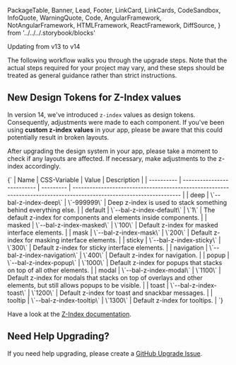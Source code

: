   PackageTable,
  Banner,
  Lead,
  Footer,
  LinkCard,
  LinkCards,
  CodeSandbox,
  InfoQuote,
  WarningQuote,
  Code,
  AngularFramework,
  NotAngularFramework,
  HTMLFramework,
  ReactFramework,
  DiffSource,
} from '../../../.storybook/blocks'

<Meta title="Development/Upgrade Guides/Updating to v14" />

<Banner label="Updating to v14" section="Development/Upgrade Guides" />

<Lead>Updating from v13 to v14</Lead>

<InfoQuote>

The following workflow walks you through the upgrade steps.
Note that the actual steps required for your project may vary, and these steps should be treated as general guidance
rather than strict instructions.

</InfoQuote>

## New Design Tokens for Z-Index values

In version 14, we've introduced `z-index` values as design tokens. Consequently, adjustments were made to each component.
If you've been using **custom z-index values** in your app, please be aware that this could potentially result in broken layouts.

After upgrading the design system in your app, please take a moment to check if any layouts are affected. If necessary, make adjustments to the z-index accordingly.

<Markdown>
{`
| Name       | CSS-Variable               | Value     | Description                                                                                                          |
| ---------- | -------------------------- | --------- | -------------------------------------------------------------------------------------------------------------------- |
| deep       | \`--bal-z-index-deep\`       | \`-999999\` | Deep z-index is used to stack something behind everything else.                                                      |
| default    | \`--bal-z-index-default\`    | \`1\`       | The default z-index for components and elements inside components.                                                   |
| masked     | \`--bal-z-index-masked\`     | \`100\`     | Default z-index for masked interface elements.                                                                       |
| mask       | \`--bal-z-index-mask\`       | \`200\`     | Default z-index for masking interface elements.                                                                      |
| sticky     | \`--bal-z-index-sticky\`     | \`300\`     | Default z-index for sticky interface elements.                                                                       |
| navigation | \`--bal-z-index-navigation\` | \`400\`     | Default z-index for navigation.                                                                                      |
| popup      | \`--bal-z-index-popup\`      | \`1000\`    | Default z-index for popups that stacks on top of all other elements.                                                 |
| modal      | \`--bal-z-index-modal\`      | \`1100\`    | Default z-index for modals that stacks on top of overlays and other elements, but still allows popups to be visible. |
| toast      | \`--bal-z-index-toast\`      | \`1200\`    | Default z-index for toast and snackbar messages.                                                                     |
| tooltip    | \`--bal-z-index-tooltip\`    | \`1300\`    | Default z-index for tooltips.                                                                                        |
`}

</Markdown>

Have a look at the [Z-Index documentation](?path=/docs/foundation-elevation-design-tokens--page).

## Need Help Upgrading?​

If you need help upgrading, please create a [GitHub Upgrade Issue](https://github.com/baloise/design-system/issues/new/choose).

<Footer />
